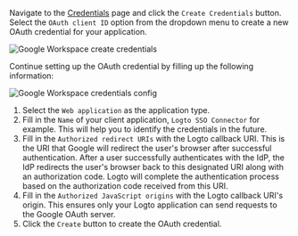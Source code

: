Navigate to the [Credentials](https://console.cloud.google.com/apis/credentials) page and click the `Create Credentials` button. Select the `OAuth client ID` option from the dropdown menu to create a new OAuth credential for your application.

<img
  src="/img/assets/google_workspace_create_credentials.webp"
  alt="Google Workspace create credentials"
/>

Continue setting up the OAuth credential by filling up the following information:

<img
  src="/img/assets/google_workspace_credentials_config.webp"
  alt="Google Workspace credentials config"
/>

1. Select the `Web application` as the application type.
2. Fill in the `Name` of your client application, `Logto SSO Connector` for example. This will help you to identify the credentials in the future.
3. Fill in the `Authorized redirect URIs` with the Logto callback URI. This is the URI that Google will redirect the user's browser after successful authentication. After a user successfully authenticates with the IdP, the IdP redirects the user's browser back to this designated URI along with an authorization code. Logto will complete the authentication process based on the authorization code received from this URI.
4. Fill in the `Authorized JavaScript origins` with the Logto callback URI's origin. This ensures only your Logto application can send requests to the Google OAuth server.
5. Click the `Create` button to create the OAuth credential.
